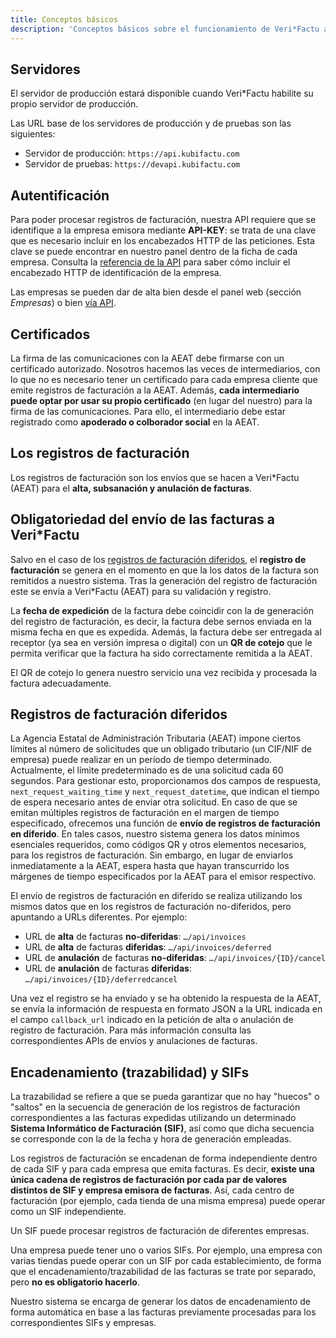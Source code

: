 ```yaml
---
title: Conceptos básicos
description: 'Conceptos básicos sobre el funcionamiento de Veri*Factu a través de KubiFACTU'
---
```


## Servidores

<Warning>El servidor de producción estará disponible cuando Veri*Factu habilite su propio servidor de producción.</Warning>

Las URL base de los servidores de producción y de pruebas son las siguientes:

* Servidor de producción: `https://api.kubifactu.com`
* Servidor de pruebas: `https://devapi.kubifactu.com`

## Autentificación

Para poder procesar registros de facturación, nuestra API requiere que se identifique a la empresa emisora mediante **API-KEY**: se trata de una clave que es necesario incluir en los encabezados HTTP de las peticiones. Esta clave se puede encontrar en nuestro panel dentro de la ficha de cada empresa. Consulta la [referencia de la API](/openapi-reference/enviar-registro-de-facturación) para saber cómo incluir el encabezado HTTP de identificación de la empresa.

Las empresas se pueden dar de alta bien desde el panel web (sección *Empresas*) o bien [vía API](/openapi-reference/crear-una-nueva-empresa).

## Certificados

La firma de las comunicaciones con la AEAT debe firmarse con un certificado autorizado. Nosotros hacemos las veces de intermediarios, con lo que no es necesario tener un certificado para cada empresa cliente que emite registros de facturación a la AEAT. Además, **cada intermediario puede optar por usar su propio certificado** (en lugar del nuestro) para la firma de las comunicaciones. Para ello, el intermediario debe estar registrado como **apoderado o colborador social** en la AEAT.

## Los registros de facturación

Los registros de facturación son los envíos que se hacen a Veri*Factu (AEAT) para el **alta, subsanación y anulación de facturas**.

## Obligatoriedad del envío de las facturas a Veri*Factu

Salvo en el caso de los [registros de facturación diferidos](#registros-de-facturacion-diferidos), el **registro de facturación** se genera en el momento en que la los datos de la factura son remitidos a nuestro sistema. Tras la generación del registro de facturación este se envía a Veri*Factu (AEAT) para su validación y registro.

La **fecha de expedición** de la factura debe coincidir con la de generación del registro de facturación, es decir, la factura debe sernos enviada en la misma fecha en que es expedida. Además, la factura debe ser entregada al receptor (ya sea en versión impresa o digital) con un **QR de cotejo** que le permita verificar que la factura ha sido correctamente remitida a la AEAT.

<Info>El QR de cotejo lo genera nuestro servicio una vez recibida y procesada la factura adecuadamente.</Info>

## Registros de facturación diferidos

La Agencia Estatal de Administración Tributaria (AEAT) impone ciertos límites al número de solicitudes que un obligado tributario (un CIF/NIF de empresa) puede realizar en un período de tiempo determinado. Actualmente, el límite predeterminado es de una solicitud cada 60 segundos. Para gestionar esto, proporcionamos dos campos de respuesta, `next_request_waiting_time` y `next_request_datetime`, que indican el tiempo de espera necesario antes de enviar otra solicitud. En caso de que se emitan múltiples registros de facturación en el margen de tiempo especificado, ofrecemos una función de **envío de registros de facturación en diferido**. En tales casos, nuestro sistema genera los datos mínimos esenciales requeridos, como códigos QR y otros elementos necesarios, para los registros de facturación. Sin embargo, en lugar de enviarlos inmediatamente a la AEAT, espera hasta que hayan transcurrido los márgenes de tiempo especificados por la AEAT para el emisor respectivo.

El envío de registros de facturación en diferido se realiza utilizando los mismos datos que en los registros de facturación no-diferidos, pero apuntando a URLs diferentes. Por ejemplo:

- URL de **alta** de facturas **no-diferidas**: `…/api/invoices`
- URL de **alta** de facturas **diferidas**: `…/api/invoices/deferred`
- URL de **anulación** de facturas **no-diferidas**: `…/api/invoices/{ID}/cancel`
- URL de **anulación** de facturas **diferidas**: `…/api/invoices/{ID}/deferredcancel`

Una vez el registro se ha enviado y se ha obtenido la respuesta de la AEAT, se envía la información de respuesta en formato JSON a la URL indicada en el campo `callback_url` indicado en la petición de alta o anulación de registro de facturación. Para más información consulta las correspondientes APIs de envíos y anulaciones de facturas.

## Encadenamiento (trazabilidad) y SIFs

La trazabilidad se refiere a que se pueda garantizar que no hay "huecos" o "saltos" en la secuencia de generación de los registros de facturación correspondientes a las facturas expedidas utilizando un determinado **Sistema Informático de Facturación (SIF)**, así como que dicha secuencia se corresponde con la de la fecha y hora de generación empleadas.

Los registros de facturación se encadenan de forma independiente dentro de cada SIF y para cada empresa que emita facturas. Es decir, **existe una única cadena de registros de facturación por cada par de valores distintos de SIF y empresa emisora de facturas**. Así, cada centro de facturación (por ejemplo, cada tienda de una misma empresa) puede operar como un SIF independiente.

<Note>Un SIF puede procesar registros de facturación de diferentes empresas.</Note>

<Tip>Una empresa puede tener uno o varios SIFs. Por ejemplo, una empresa con varias tiendas puede operar con un SIF por cada establecimiento, de forma que el encadenamiento/trazabilidad de las facturas se trate por separado, pero **no es obligatorio hacerlo**.</Tip>

<Info>Nuestro sistema se encarga de generar los datos de encadenamiento de forma automática en base a las facturas previamente procesadas para los correspondientes SIFs y empresas.</Info>
